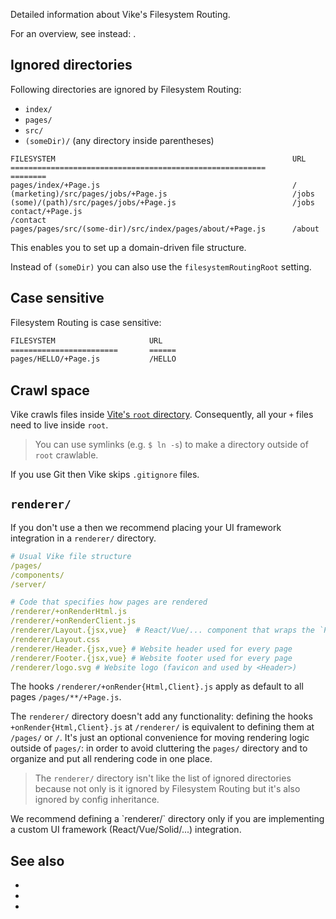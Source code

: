 
Detailed information about Vike's Filesystem Routing.

For an overview, see instead: <Link href="/routing#filesystem-routing" doNotInferSectionTitle />.

## Ignored directories

Following directories are ignored by Filesystem Routing:
 - `index/`
 - `pages/`
 - `src/`
 - `(someDir)/` (any directory inside parentheses)

```
FILESYSTEM                                                     URL
=========================================================      ========
pages/index/+Page.js                                           /
(marketing)/src/pages/jobs/+Page.js                            /jobs
(some)/(path)/src/pages/jobs/+Page.js                          /jobs
contact/+Page.js                                               /contact
pages/pages/src/(some-dir)/src/index/pages/about/+Page.js      /about
```

This enables you to set up a <Link href='#domain-driven'>domain-driven file structure</Link>.

Instead of `(someDir)` you can also use the <Link href="/filesystemRoutingRoot">`filesystemRoutingRoot` setting</Link>.




## Case sensitive

Filesystem Routing is case sensitive:

```bash
FILESYSTEM                     URL
========================       ======
pages/HELLO/+Page.js           /HELLO
```


## Crawl space

Vike crawls files inside [Vite's `root` directory](https://vitejs.dev/config/shared-options.html#root). Consequently, all your <Link href="/config#files">`+` files</Link> need to live inside `root`.

> You can use symlinks (e.g. `$ ln -s`) to make a directory outside of `root` crawlable.

If you use Git then Vike skips `.gitignore` files.


## `renderer/`

If you don't use a <UiFrameworkExtension /> then we recommend placing your UI framework integration in a `renderer/` directory.

```yaml
# Usual Vike file structure
/pages/
/components/
/server/

# Code that specifies how pages are rendered
/renderer/+onRenderHtml.js
/renderer/+onRenderClient.js
/renderer/Layout.{jsx,vue}  # React/Vue/... component that wraps the `Page` component
/renderer/Layout.css
/renderer/Header.{jsx,vue} # Website header used for every page
/renderer/Footer.{jsx,vue} # Website footer used for every page
/renderer/logo.svg # Website logo (favicon and used by <Header>)
```

The hooks `/renderer/+onRender{Html,Client}.js` apply as default to all pages `/pages/**/+Page.js`.

The `renderer/` directory doesn't add any functionality: defining the hooks `+onRender{Html,Client}.js` at `/renderer/` is equivalent to defining them at `/pages/` or `/`. It's just an optional convenience for moving rendering logic outside of `pages/`: in order to avoid cluttering the `pages/` directory and to organize and put all rendering code in one place.

> The `renderer/` directory isn't like the <Link href="#ignored-directories">list of ignored directories</Link> because not only is it ignored by Filesystem Routing but it's also ignored by <Link href="/config#inheritance">config inheritance</Link>.

<Warning>
We recommend defining a `renderer/` directory only if you are implementing a custom UI framework (React/Vue/Solid/...) integration.
</Warning>


## See also

 - <Link href="/routing#filesystem-routing" />
 - <Link href="/file-structure" />
 - <Link href="/filesystemRoutingRoot" />
